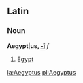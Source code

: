 ==Latin==
===Noun===
'''Aegypt'''|'''us, [[Witkionary Appendix:Latin second declension|-ī]]''' ''f''

#[[Egypt]]

[[la:Aegyptus]]
[[pl:Aegyptus]]